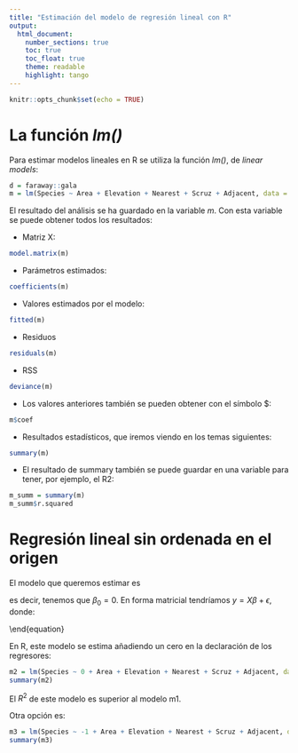 ```yaml
---
title: "Estimación del modelo de regresión lineal con R"
output: 
  html_document:
    number_sections: true
    toc: true
    toc_float: true
    theme: readable
    highlight: tango
---
```


```r
knitr::opts_chunk$set(echo = TRUE)
```

# La función *lm()*

Para estimar modelos lineales en R se utiliza la función *lm()*, de *linear models*:

```r
d = faraway::gala
m = lm(Species ~ Area + Elevation + Nearest + Scruz + Adjacent, data = d)
```

El resultado del análisis se ha guardado en la variable *m*. Con esta variable se puede obtener todos los resultados:

- Matriz X:

```r
model.matrix(m)
```


- Parámetros estimados:

```r
coefficients(m)
```

- Valores estimados por el modelo:

```r
fitted(m)
```

- Residuos

```r
residuals(m)
```

- RSS

```r
deviance(m)
```

- Los valores anteriores también se pueden obtener con el símbolo $:

```r
m$coef
```

- Resultados estadísticos, que iremos viendo en los temas siguientes:

```r
summary(m)
```

- El resultado de summary también se puede guardar en una variable para tener, por ejemplo, el R2:

```r
m_summ = summary(m)
m_summ$r.squared
```

# Regresión lineal sin ordenada en el origen

El modelo que queremos estimar es

\begin{equation}
y_i = \beta_1 x_{1i} + \beta_2 x_{2i} + \beta_3 x_{3i} + \epsilon_i, \ i = 1,2,\cdots,n
\end{equation}

es decir, tenemos que $\beta_0 = 0$. En forma matricial tendríamos $y = X\beta + \epsilon$, donde:

\begin{equation}
X = 
\begin{bmatrix}
x_{11} & x_{21} & x_{31} \\
x_{12} & x_{22} & x_{32} \\
\cdots &\cdots & \cdots & \cdots \\
x_{1n} & x_{2n} & x_{3n} \\
\end{bmatrix}
, \
\beta = 
\begin{bmatrix}
\beta_1 \\ \beta_2 \\ \beta_3
\end{bmatrix}
\end{equation}

En R, este modelo se estima añadiendo un cero en la declaración de los regresores:

```r
m2 = lm(Species ~ 0 + Area + Elevation + Nearest + Scruz + Adjacent, data = d)
summary(m2)
```

El $R^2$ de este modelo es superior al modelo m1.

Otra opción es:

```r
m3 = lm(Species ~ -1 + Area + Elevation + Nearest + Scruz + Adjacent, data = d)
summary(m3)
```
